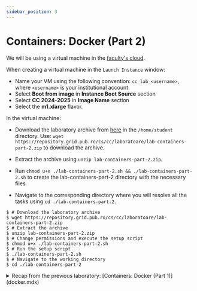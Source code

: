 ```yaml
---
sidebar_position: 3
---
```


# Containers: Docker (Part 2)

We will be using a virtual machine in the [faculty's cloud](http://cloud.grid.pub.ro/).

When creating a virtual machine in the `Launch Instance` window:
  * Name your VM using the following convention: `cc_lab_<username>`, where `<username>` is your institutional account.
  * Select **Boot from image** in **Instance Boot Source** section
  * Select **CC 2024-2025** in **Image Name** section
  * Select the **m1.xlarge** flavor.

In the virtual machine:
  * Download the laboratory archive from [here](https://repository.grid.pub.ro/cs/cc/laboratoare/lab-containers-part-2.zip) in the `/home/student` directory.
Use: `wget https://repository.grid.pub.ro/cs/cc/laboratoare/lab-containers-part-2.zip` to download the archive.

  * Extract the archive using `unzip lab-containers-part-2.zip`.
  * Run `chmod u+x ./lab-containers-part-2.sh && ./lab-containers-part-2.sh` to create the lab-containers-part-2 directory with the necessary files.
  * Navigate to the corresponding directory where you will resolve all the tasks using `cd ./lab-containers-part-2`.

```shell-session
$ # Download the laboratory archive
$ wget https://repository.grid.pub.ro/cs/cc/laboratoare/lab-containers-part-2.zip
$ # Extract the archive
$ unzip lab-containers-part-2.zip
$ # Change permissions and execute the setup script
$ chmod u+x ./lab-containers-part-2.sh
$ # Run the setup script
$ ./lab-containers-part-2.sh
$ # Navigate to the working directory
$ cd ./lab-containers-part-2
```

<details>

<summary>
Recap from the previous laboratory: [Containers: Docker (Part 1)](docker.mdx)
</summary>


<ContainerBasics/>
</details>


<ContainerDockerVolumes/>


<ContainerDockerNetworking/>


<ContainerDockerCompose/>



<ContainerDockerComposeScenario/>

